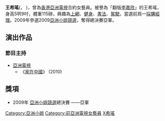 {{藝人
| 类型 = 女演员
| 图片 = 
| 羅馬拼音 = Viona WANG Xi-Yao
| 国籍 = {{CHN-MAC}}
| 姓名 = 王希瑤
| 暱稱 = 
| 民族 = [[漢民族|漢民族]]
| 出生日期 = {{Birth_date_and_age|1983|8|15|}}
| 出生地點= {{TWN}}
| 逝世日期 = 
| 逝世地點 = 
| 教育程度 = [[專科|專科]] 
| 活躍年代 = 2009年至今
| 語言 = [[廣東話|廣東話]]，[[英語|英語]]及[[現代標準漢語|現代標準漢語]]
| 官方網站 = 
| 經紀公司 = 
| imdb =
}}

'''王希瑤'''({{lang|en|'''Viona WANG Xi-Yao'''}}， {{bd|1983年|8月15日|catIdx=W王}})，曾為[[香港|香港]][[亞洲電視|亞洲電視]]合約女藝員。被譽為「翻版[[李嘉欣|李嘉欣]]」的王希瑤，身高5呎9吋，體重115磅，興趣為[[上網|上網]]、[[健身|健身]]、[[書法|書法]]、[[駕駛|駕駛]]。當選前爲一[[採購|採購]][[經理|經理]]。2009年參選2009[[亞洲小姐競選|亞洲小姐競選]]，奪得總決賽亞軍。

== 演出作品 ==
=== 節目主持 ===
* [[亞洲電視|亞洲電視]]
** 《[[家在中國|家在中國]]》 (2010)

==獎項==
*2009年 [[亞洲小姐競選|亞洲小姐競選]]總決賽 ——亞軍

{{亞洲小姐|[[顏子菲|顏子菲]]|亞|2009年|[[維他·芝寶絲娃|維他·芝寶絲娃]]}}
{{亞洲小姐競選歷屆三甲得主}}
{{演员小作品}}

[[Category:亞洲小姐|Category:亞洲小姐]]
[[Category:前亞洲電視女藝員|Category:前亞洲電視女藝員]]
[[Category:王姓|X希瑤]]